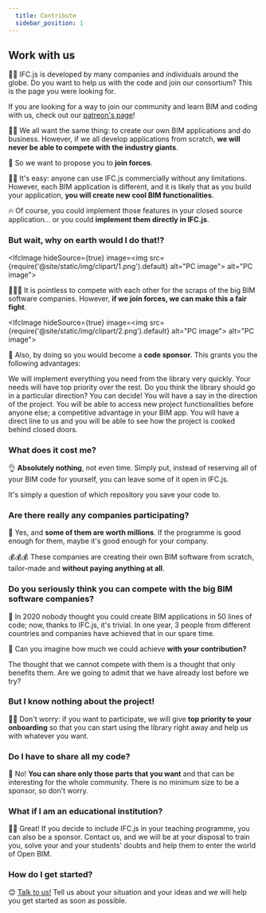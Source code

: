 ```yaml
---
  title: Contribute
  sidebar_position: 1
---
```


## Work with us

👩‍💻 IFC.js is developed by many companies and individuals around the globe. Do you want to help us with the code and join our consortium? This is the page you were looking for.

<IfcCard>
    If you are looking for a way to join our community and learn BIM and coding with us, check out our <a href={"https://ifcjs.github.io/info/docs/Patreon"}>patreon's page</a>!
</IfcCard>



🤷‍♀️️
We all want the same thing: to create our own BIM applications and do business. However, if we all develop applications from scratch, **we will never be able to compete with the industry giants**.

🤝
So we want to propose you to **join forces**.

👨‍💼
It's easy: anyone can use IFC.js commercially without any limitations. However, each BIM application is different, and it is likely that as you build your application, **you will create new cool BIM functionalities**.

🔥
Of course, you could implement those features in your closed source application... or you could **implement them directly in IFC.js**.

### But wait, why on earth would I do that!?

<IfcImage hideSource={true} image=<img src={require('@site/static/img/clipart/1.png').default} alt="PC image"></img>
   alt="PC image"></IfcImage>

💪💪💪
It is pointless to compete with each other for the scraps of the big BIM software companies. However, **if we join forces, we can make this a fair fight**.

<IfcImage hideSource={true} image=<img src={require('@site/static/img/clipart/2.png').default} alt="PC image"></img>
   alt="PC image"></IfcImage>

🤖
Also, by doing so you would become a **code sponsor**. This grants you the following advantages:

<IfcCard icon="🏆" title="Your needs go FIRST">
    We will implement everything you need from the library very quickly. Your needs will have top priority over the rest.
</IfcCard>

<IfcCard icon="🥇" title="Decision-making power">
    Do you think the library should go in a particular direction? You can decide! You will have a say in the direction of the project.
</IfcCard>

<IfcCard icon="🚀" title="Early access to new functionalities">
    You will be able to access new project functionalities before anyone else; a competitive advantage in your BIM app.
</IfcCard>

<IfcCard icon="👥" title="Access to exclusive chat for maintainers">
    You will have a direct line to us and you will be able to see how the project is cooked behind closed doors.
</IfcCard>

### What does it cost me?

👌
**Absolutely nothing**, not even time. Simply put, instead of reserving all of your BIM code for yourself, you can leave some of it open in IFC.js.

<IfcAlert>
    It's simply a question of which repository you save your code to.
</IfcAlert>

### Are there really any companies participating?

💼
Yes, and **some of them are worth millions**. If the programme is good enough for them, maybe it's good enough for your company.

💰💰💰
These companies are creating their own BIM software from scratch, tailor-made and **without paying anything at all**.

### Do you seriously think you can compete with the big BIM software companies?

🌈
In 2020 nobody thought you could create BIM applications in 50 lines of code; now, thanks to IFC.js, it's trivial. In one year, 3 people from different countries and companies have achieved that in our spare time.

🤝
Can you imagine how much we could achieve **with your contribution?**

<IfcCard>
    The thought that we cannot compete with them is a thought that only benefits them. Are we going to admit that we have already lost before we try?
</IfcCard>

### But I know nothing about the project!

👩‍🏫
Don't worry: if you want to participate, we will give **top priority to your onboarding** so that you can start using the library right away and help us with whatever you want.

### Do I have to share all my code?

🔑
No! **You can share only those parts that you want** and that can be interesting for the whole community. There is no minimum size to be a sponsor, so don't worry.

### What if I am an educational institution?

👩‍🏫
Great! If you decide to include IFC.js in your teaching programme, you can also be a sponsor. Contact us, and we will be at your disposal to train you, solve your and your students' doubts and help them to enter the world of Open BIM.

### How do I get started?

😊
[Talk to us!](https://discord.gg/FXfyR4XrKT) Tell us about your situation and your ideas and we will help you get started as soon as possible.
